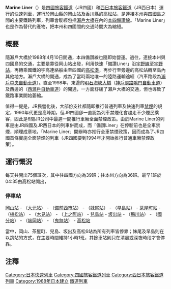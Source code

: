 {{Unreferenced|time=2021-01-22T02:59:40+00:00}}
{{Infobox rail service
| box_width       = 
| name            = Marine Liner
| native_name     = {{lang|ja|マリンライナー}}
| color           = 
| logo            = 
| logo_width      = 
| image           = 快速マリンライナー.jpg
| image_width     = 300px
| caption         = 一列併結了[[JR西日本|JR西日本]][[JR西日本223系電力動車組|223系]]5000番台列車及[[JR四國|JR四國]]{{link-ja|JR四國5000系電聯車|JR四国5000系電車}}的Marine Liner。(2018年9月)
| type            = [[城際鐵路|城際鐵路]]
| status          = 運行中
| locale          = {{JPN}}[[岡山縣|岡山縣]]、[[香川縣|香川縣]]
| predecessor     = 快速「備讚Liner」
| first           = 1988年4月10日
| last            = 
| successor       = 
| operator        = [[四國旅客鐵道|四國旅客鐵道]]（JR四国）、[[西日本旅客鐵道|西日本旅客鐵道]]（JR西日本）
| formeroperator  = 
| trainnumber     = 3100M+號數
| trainclass      = 快速
| ridership       = 
| start           = [[岡山站_(日本)|岡山站]]
| stops           = 見下述
| end             = [[高松站_(香川縣)|高松站]]
| distance        = 71.8km
| journeytime     = 52-63分鐘
| frequency       = 每小時1-2班
| line_used       = [[瀨戶大橋線|瀨戶大橋線]]<br>（JR西日本：[[宇野線|宇野線]]、[[本四備讚線|本四備讚線]]）<br>（JR四國：本四備讚線、[[予讚線|予讚線]]）
| class           = 普通車廂、[[綠色車箱|綠色車箱]]
| access          = 有（只限派出JR四國5000系列車）
| seating         = 2+2（普通車廂、綠色車廂）
| sleeping        = 
| autorack        = 
| catering        = 
| observation     = 
| entertainment   = 
| baggage         = 
| otherfacilities = 
| stock           = [[JR西日本|JR西日本]][[JR西日本223系電力動車組|223系]]5000番台列車、[[JR四國|JR四國]]{{link-ja|JR四國5000系電聯車|5000系電車}}
| gauge           = 1067mm[[窄軌|窄軌]]
| el              = 有
| speed           = 130km/h
| owners          = JR四國、JR西日本
| routenumber     = 
| map             =
| map_state       =
}}

'''Marine Liner'''（{{jpn|hg=マリンライナー|rm=Marine Liner}}）是[[四國旅客鐵道|四國旅客鐵道]]（JR四國）和[[西日本旅客鐵道|西日本旅客鐵道]]（JR西日本）運行的[[快速列車_(日本)|快速列車]]，運行於[[岡山縣|岡山縣]]的[[岡山站_(日本)|岡山站]]及[[香川縣|香川縣]]的[[高松站_(香川縣)|高松站]]，是連接[[本州|本州]]與[[四國島|四國島]]之間的主要鐵路列車，列車會駛經包括[[瀨戶大橋|瀨戶大橋]]在內的[[本四備讚線|本四備讚線]]。「Marine Liner」也是作為替代{{link-ja|宇高連絡船|宇高連絡船}}的產物，把本州和四國間的交通時間大為縮短。

==概要==
隨瀨戶大橋於1988年4月10日開通，本四備讚線也隨即始營運。過往，連接本州與四國島的交通，主要是靠從岡山站出發，利用快速「備讚Liner」沿[[宇野線|宇野線]]至[[宇野站|宇野站]]，再轉乘國鐵的宇高連絡船由{{link-ja|宇野港|宇野港}}至四國的[[高松港|高松港]]，再步行至旁邊的高松站轉至島內其他地方。瀨戶大橋的開通，成為了當時兩地唯一的陸路運輸途經（汽車路段為[[瀨戶中央自動車道|瀨戶中央自動車道]]）。直至1998年，東邊的[[明石海峽大橋|明石海峽大橋]]（[[神戶淡路鳴門自動車道|神戶淡路鳴門自動車道]]）及西邊的（[[西瀨戶自動車道|西瀨戶自動車道]]）的開通，一方面舒緩了瀨戶大橋的交通，但也導致了鐵路事業開始萎縮。

值得一提是，JR民營化後，大部份支社都隨即推行普通列車及快速列車[[禁煙|禁煙]]的規定，1990年代更是高峰期，但JR四國卻一直認為列車禁煙化會趕走不少煙民乘客，固此是6間JR公司中最遲一間推行車廂全面禁煙政策。由於Marine Liner的列車是由JR四國及JR西日本的列車併而成，而「備讚Liner」在停駛前也是全車禁煙，順理成章地，「Marine Liner」開辦時亦推行全車禁煙政策，因而成為了JR四國首條實施全面禁煙的列車（JR四國要到1994年才開始推行普通車廂禁煙政策）。

==運行慨況==
每天共開出75個班次，其中往四國方向為39班；往本州方向為36班。最早1班於04:35由高松站開出，

===停車站===
[[岡山站_(日本)|岡山站]] - （[[大元站|大元站]]） - （[[備前西市站|備前西市站]]） - （[[妹尾站|妹尾站]]） - （[[早島站|早島站]]） - [[茶屋町站|茶屋町站]] - （[[植松站|植松站]]） - （[[木見站|木見站]]） - （[[上之町站|上之町站]]） - [[兒島站|兒島站]] - [[坂出站|坂出站]] - （[[鴨川站|鴨川站]]） - （[[國分站_(香川縣)|國分站]]） - （[[端岡站|端岡站]]） - （[[鬼無站|鬼無站]]） - [[高松站_(香川縣)|高松站]]

當中，岡山、茶屋町、兒島、坂出及高松6站為所有列車皆停靠；妹尾及早島則在以跳站的方式，在主要時間維持1小時1班，其餘車站則只在清晨或深夜時段才會停靠。

==注釋==
{{reflist}}

{{DEFAULTSORT:MarineLiner}}
{{Commonscat|Marine_Liner_(train)}}
{{四國大眾運輸}}
{{JR四國列車}}
[[Category:日本快速列車|Category:日本快速列車]]
[[Category:四國旅客鐵道列車|Category:四國旅客鐵道列車]]
[[Category:西日本旅客鐵道列車|Category:西日本旅客鐵道列車]]
[[Category:1988年日本建立|Category:1988年日本建立]]
[[Category:瀨戶大橋|鐵道列車]]